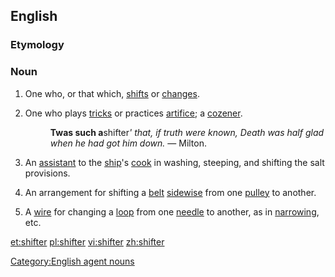 ==English==

===Etymology===
{{suffix|shift|er}}

===Noun===
{{en-noun}}

# One who, or that which, [[shifts]] or [[changes]].
# {{dated}} One who plays [[tricks]] or practices [[artifice]]; a [[cozener]].
#: '''Twas such a '''shifter''' that, if truth were known, Death was half glad when he had got him down.'' &mdash; Milton.
# {{nautical}} An [[assistant]] to the [[ship]]'s [[cook]] in washing, steeping, and shifting the salt provisions.
# {{engineering}} An arrangement for shifting a [[belt]] [[sidewise]] from one [[pulley]] to another.
# {{engineering|textiles}} A [[wire]] for changing a [[loop]] from one [[needle]] to another, as in [[narrow]]ing, etc.

{{Webster 1913}}

[[Category:English agent nouns]]

[[et:shifter]]
[[pl:shifter]]
[[vi:shifter]]
[[zh:shifter]]